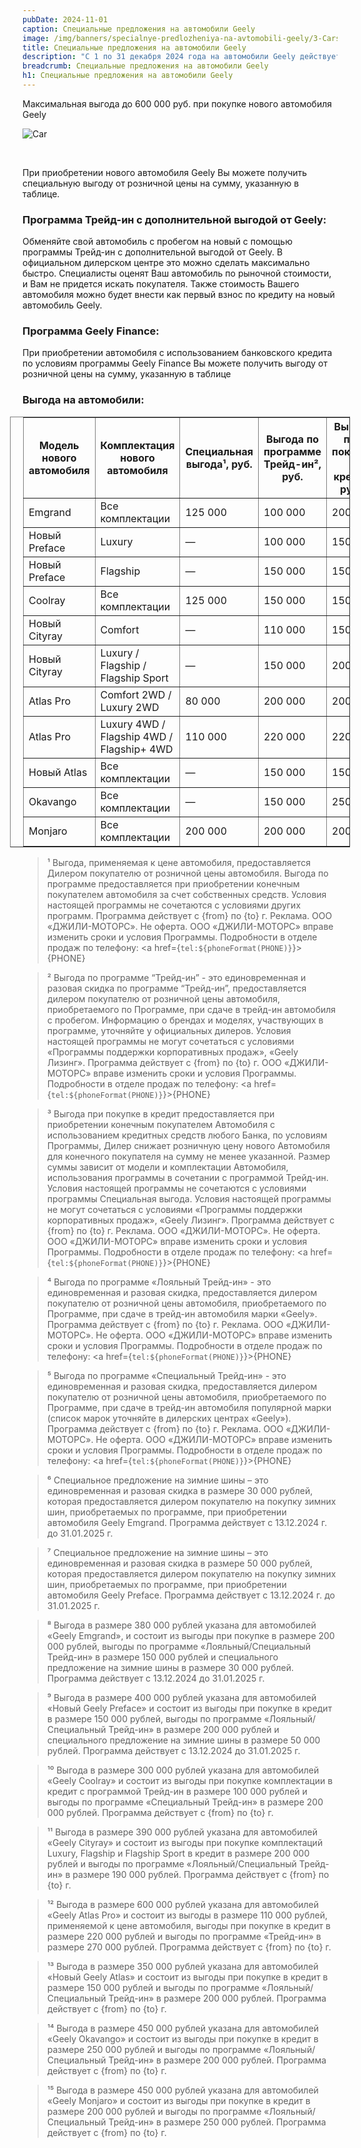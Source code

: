 ```yaml
---
pubDate: 2024-11-01
caption: Специальные предложения на автомобили Geely
image: /img/banners/specialnye-predlozheniya-na-avtomobili-geely/3-Cars_April.webp
title: Специальные предложения на автомобили Geely
description: "С 1 по 31 декабря 2024 года на автомобили Geely действует выгода до 600 000 ₽."
breadcrumb: Специальные предложения на автомобили Geely
h1: Специальные предложения на автомобили Geely
---
```




Максимальная выгода до 600 000 руб. при покупке нового автомобиля Geely

<img srcset="/img/banners/specialnye-predlozheniya-na-avtomobili-geely/3-Cars_April.webp 1x,
		/img/banners/specialnye-predlozheniya-na-avtomobili-geely/3-Cars_April.webp 1.5x"
	src="/img/banners/specialnye-predlozheniya-na-avtomobili-geely/3-Cars_April.webp" alt="Car" />

&nbsp;

При приобретении нового автомобиля Geely Вы можете получить специальную выгоду от розничной цены на сумму, указанную в таблице.

### <b>Программа Трейд-ин с дополнительной выгодой от Geely:</b>

Обменяйте свой автомобиль с пробегом на новый с помощью программы Трейд-ин с дополнительной выгодой от Geely. В официальном дилерском центре это можно сделать максимально быстро. Специалисты оценят Ваш автомобиль по рыночной стоимости, и Вам не придется искать покупателя. Также стоимость Вашего автомобиля можно будет внести как первый взнос по кредиту на новый автомобиль Geely.

### <b>Программа Geely Finance:</b>

При приобретении автомобиля с использованием банковского кредита по условиям программы Geely Finance Вы можете получить выгоду от розничной цены на сумму, указанную в таблице

### <b>Выгода на автомобили:</b>

<div class="overflow-auto min-w-full mb-14" style="margin-right: -1.25rem;margin-left: -1.25rem;">
	<table border="1" class="inline-block min-w-full w-auto" style="padding-right: 1.25rem;padding-left: 1.25rem;width: auto;">
		<thead>
			<tr>
					<th>Модель нового автомобиля</th>
					<th>Комплектация нового автомобиля</th>
					<th>Специальная выгода¹, руб.</th>
					<th>Выгода по программе Трейд-ин², руб.</th>
					<th>Выгода при покупке в кредит, руб.³</th>
					<th>Выгода по программе Лояльный⁴ / Специальный⁵ Трейд-ин, руб.</th>
					<th>Специальное предложение на зимние шины⁶⁻⁷</th>
					<th>Максимальная выгода до, руб.</th>
			</tr>
		</thead>
		<tbody class="main-text ">
			<tr>
					<td>Emgrand</td>
					<td>Все комплектации</td>
					<td>125 000</td>
					<td>100 000</td>
					<td>200 000</td>
					<td>150 000</td>
					<td>30 000</td>
					<td>380 000⁸</td>
			</tr>
			<tr>
					<td>Новый Preface</td>
					<td>Luxury</td>
					<td>—</td>
					<td>100 000</td>
					<td>150 000</td>
					<td>150 000</td>
					<td>50 000</td>
					<td>350 000⁹</td>
			</tr>
			<tr>
					<td>Новый Preface</td>
					<td>Flagship</td>
					<td>—</td>
					<td>150 000</td>
					<td>150 000</td>
					<td>200 000</td>
					<td>50 000</td>
					<td>400 000⁹</td>
			</tr>
			<tr>
					<td>Coolray</td>
					<td>Все комплектации</td>
					<td>125 000</td>
					<td>150 000</td>
					<td>150 000</td>
					<td>200 000</td>
					<td>—</td>
					<td>300 000¹⁰</td>
			</tr>
			<tr>
					<td>Новый Cityray</td>
					<td>Comfort</td>
					<td>—</td>
					<td>110 000</td>
					<td>150 000</td>
					<td>150 000</td>
					<td>—</td>
					<td>300 000</td>
			</tr>
			<tr>
					<td>Новый Cityray</td>
					<td>Luxury / Flagship / Flagship Sport</td>
					<td>—</td>
					<td>150 000</td>
					<td>200 000</td>
					<td>190 000</td>
					<td>—</td>
					<td>390 000¹¹</td>
			</tr>
			<tr>
					<td>Atlas Pro</td>
					<td>Comfort 2WD / Luxury 2WD</td>
					<td>80 000</td>
					<td>200 000</td>
					<td>200 000</td>
					<td>250 000</td>
					<td>—</td>
					<td>530 000</td>
			</tr>
			<tr>
					<td>Atlas Pro</td>
					<td>Luxury 4WD / Flagship 4WD / Flagship+ 4WD</td>
					<td>110 000</td>
					<td>220 000</td>
					<td>220 000</td>
					<td>270 000</td>
					<td>—</td>
					<td>600 000¹²</td>
			</tr>
			<tr>
					<td>Новый Atlas</td>
					<td>Все комплектации</td>
					<td>—</td>
					<td>150 000</td>
					<td>150 000</td>
					<td>200 000</td>
					<td>—</td>
					<td>350 000¹³</td>
			</tr>
			<tr>
					<td>Okavango</td>
					<td>Все комплектации</td>
					<td>—</td>
					<td>150 000</td>
					<td>250 000</td>
					<td>200 000</td>
					<td>—</td>
					<td>450 000¹⁴</td>
			</tr>
			<tr>
					<td>Monjaro</td>
					<td>Все комплектации</td>
					<td>200 000</td>
					<td>200 000</td>
					<td>200 000</td>
					<td>250 000</td>
					<td>—</td>
					<td>450 000¹⁵</td>
			</tr>
		</tbody>
	</table>
</div>

<SpecialSalonsInfo dataFormName="Узнать подробнее. Специальные предложения на автомобили Geely" />

> ¹ Выгода, применяемая к цене автомобиля, предоставляется Дилером покупателю от розничной цены автомобиля. Выгода по программе предоставляется при приобретении конечным покупателем автомобиля за счет собственных средств. Условия настоящей программы не сочетаются с условиями других программ. Программа действует с {from} по {to} г. Реклама. ООО «ДЖИЛИ-МОТОРС». Не оферта. ООО «ДЖИЛИ-МОТОРС» вправе изменить сроки и условия Программы. Подробности в отделе продаж по телефону: <a href={`tel:${phoneFormat(PHONE)}`}>{PHONE}</a>

> ² Выгода по программе “Трейд-ин” - это единовременная и разовая скидка по программе “Трейд-ин”, предоставляется дилером покупателю от розничной цены автомобиля, приобретаемого по Программе, при сдаче в трейд-ин автомобиля с пробегом. Информацию о брендах и моделях, участвующих в программе, уточняйте у официальных дилеров. Условия настоящей программы не могут сочетаться с условиями «Программы поддержки корпоративных продаж», «Geely Лизинг». Программа действует с {from} по {to} г. ООО «ДЖИЛИ-МОТОРС» вправе изменить сроки и условия Программы. Подробности в отделе продаж по телефону: <a href={`tel:${phoneFormat(PHONE)}`}>{PHONE}</a>

> ³ Выгода при покупке в кредит предоставляется при приобретении конечным покупателем Автомобиля с использованием кредитных средств любого Банка, по условиям Программы, Дилер снижает розничную цену нового Автомобиля для конечного покупателя на сумму не менее указанной. Размер суммы зависит от модели и комплектации Автомобиля, использования программы в сочетании с программой Трейд-ин. Условия настоящей программы не сочетаются с условиями программы Специальная выгода. Условия настоящей программы не могут сочетаться с условиями «Программы поддержки корпоративных продаж», «Geely Лизинг». Программа действует с {from} по {to} г. Реклама. ООО «ДЖИЛИ-МОТОРС». Не оферта. ООО «ДЖИЛИ-МОТОРС» вправе изменить сроки и условия Программы. Подробности в отделе продаж по телефону: <a href={`tel:${phoneFormat(PHONE)}`}>{PHONE}</a>

> ⁴ Выгода по программе «Лояльный Трейд-ин» - это единовременная и разовая скидка, предоставляется дилером покупателю от розничной цены автомобиля, приобретаемого по Программе, при сдаче в трейд-ин автомобиля марки «Geely». Программа действует с {from} по {to} г. Реклама. ООО «ДЖИЛИ-МОТОРС». Не оферта. ООО «ДЖИЛИ-МОТОРС» вправе изменить сроки и условия Программы. Подробности в отделе продаж по телефону: <a href={`tel:${phoneFormat(PHONE)}`}>{PHONE}</a>

> ⁵ Выгода по программе «Специальный Трейд-ин» - это единовременная и разовая скидка, предоставляется дилером покупателю от розничной цены автомобиля, приобретаемого по Программе, при сдаче в трейд-ин автомобиля популярной марки (список марок уточняйте в дилерских центрах «Geely»). Программа действует с {from} по {to} г. Реклама. ООО «ДЖИЛИ-МОТОРС». Не оферта. ООО «ДЖИЛИ-МОТОРС» вправе изменить сроки и условия Программы. Подробности в отделе продаж по телефону: <a href={`tel:${phoneFormat(PHONE)}`}>{PHONE}</a>

> ⁶ Специальное предложение на зимние шины – это единовременная и разовая скидка в размере 30 000 рублей, которая предоставляется дилером покупателю на покупку зимних шин, приобретаемых по программе, при приобретении автомобиля Geely Emgrand. Программа действует с 13.12.2024 г. до 31.01.2025 г.

> ⁷ Специальное предложение на зимние шины – это единовременная и разовая скидка в размере 50 000 рублей, которая предоставляется дилером покупателю на покупку зимних шин, приобретаемых по программе, при приобретении автомобиля Geely Preface. Программа действует с 13.12.2024 г. до 31.01.2025 г.

> ⁸ Выгода в размере 380 000 рублей указана для автомобилей «Geely Emgrand», и состоит из выгоды при покупке в размере 200 000 рублей, выгоды по программе «Лояльный/Специальный Трейд-ин» в размере 150 000 рублей и специального предложение на зимние шины в размере 30 000 рублей. Программа действует с 13.12.2024 до 31.01.2025 г.

> ⁹ Выгода в размере 400 000 рублей указана для автомобилей «Новый Geely Preface» и состоит из выгоды при покупке в кредит в размере 150 000 рублей, выгоды по программе «Лояльный/Специальный Трейд-ин» в размере 200 000 рублей и специального предложение на зимние шины в размере 50 000 рублей. Программа действует с 13.12.2024 до 31.01.2025 г.

> ¹⁰ Выгода в размере 300 000 рублей указана для автомобилей «Geely Coolray» и состоит из выгоды при покупке комплектации в кредит с программой Трейд-ин в размере 100 000 рублей и выгоды по программе «Специальный Трейд-ин» в размере 200 000 рублей. Программа действует с {from} по {to} г.

> ¹¹ Выгода в размере 390 000 рублей указана для автомобилей «Geely Cityray» и состоит из выгоды при покупке комплектаций Luxury, Flagship и Flagship Sport в кредит в размере 200 000 рублей и выгоды по программе «Лояльный/Специальный Трейд-ин» в размере 190 000 рублей. Программа действует с {from} по {to} г.

> ¹² Выгода в размере 600 000 рублей указана для автомобилей «Geely Atlas Pro» и состоит из выгоды в размере 110 000 рублей, применяемой к цене автомобиля, выгоды при покупке в кредит в размере 220 000 рублей и выгоды по программе «Трейд-ин» в размере 270 000 рублей. Программа действует с {from} по {to} г.

> ¹³ Выгода в размере 350 000 рублей указана для автомобилей «Новый Geely Atlas» и состоит из выгоды при покупке в кредит в размере 150 000 рублей и выгоды по программе «Лояльный/Специальный Трейд-ин» в размере 200 000 рублей. Программа действует с {from} по {to} г.

> ¹⁴ Выгода в размере 450 000 рублей указана для автомобилей «Geely Okavango» и состоит из выгоды при покупке в кредит в размере 250 000 рублей и выгоды по программе «Лояльный/Специальный Трейд-ин» в размере 200 000 рублей. Программа действует с {from} по {to} г.

> ¹⁵ Выгода в размере 450 000 рублей указана для автомобилей «Geely Monjaro» и состоит из выгоды при покупке в кредит в размере 200 000 рублей и выгоды по программе «Лояльный/Специальный Трейд-ин» в размере 250 000 рублей. Программа действует с {from} по {to} г.